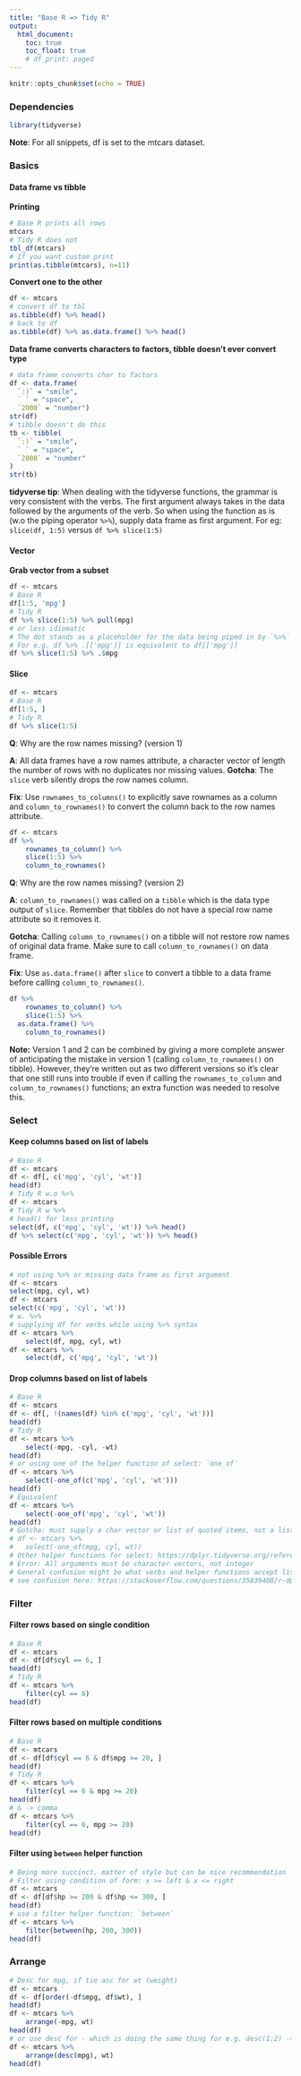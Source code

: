 ```yaml
---
title: "Base R => Tidy R"
output:
  html_document:
    toc: true
    toc_float: true
    # df_print: paged
---
```


```r
knitr::opts_chunk$set(echo = TRUE)
```

### Dependencies
```r
library(tidyverse)
```

**Note**: For all snippets, df is set to the mtcars dataset.

### Basics
<!-- {.tabset} -->

#### Data frame vs tibble
**Printing**
```r
# Base R prints all rows
mtcars
# Tidy R does not
tbl_df(mtcars)
# If you want custom print
print(as.tibble(mtcars), n=11)
```
**Convert one to the other**
```r
df <- mtcars
# convert df to tbl
as.tibble(df) %>% head()
# back to df
as.tibble(df) %>% as.data.frame() %>% head()
```
**Data frame converts characters to factors, tibble doesn't ever convert type**
```r
# data frame converts char to factors
df <- data.frame(
  `:)` = "smile", 
  ` ` = "space",
  `2000` = "number")
str(df)
# tibble doesn't do this
tb <- tibble(
  `:)` = "smile", 
  ` ` = "space",
  `2000` = "number"
)
str(tb)
```

**tidyverse tip**: When dealing with the tidyverse functions, the grammar is very consistent with the verbs. The first argument always takes in the data followed by the arguments of the verb. So when using the function as is (w.o the piping operator `%>%`), supply data frame as first argument. For eg: `slice(df, 1:5)` versus `df %>% slice(1:5)`

#### Vector
**Grab vector from a subset**
```r
df <- mtcars
# Base R
df[1:5, 'mpg']
# Tidy R
df %>% slice(1:5) %>% pull(mpg)
# or less idiomatic
# The dot stands as a placeholder for the data being piped in by `%>%` operator
# For e.g. df %>% .[['mpg']] is equivalent to df[['mpg']]
df %>% slice(1:5) %>% .$mpg
```

#### Slice 
```r
df <- mtcars
# Base R
df[1:5, ]
# Tidy R
df %>% slice(1:5)
```

**Q**: Why are the row names missing? (version 1)

**A**: All data frames have a row names attribute, a character vector of length the number of rows with no duplicates nor missing values. **Gotcha**: The `slice` verb silently drops the row names column.

**Fix**: Use `rownames_to_columns()` to explicitly save rownames as a column and `column_to_rownames()` to convert the column back to the row names attribute.

```r
df <- mtcars
df %>% 
	rownames_to_column() %>%
	slice(1:5) %>%
	column_to_rownames()
```

**Q**: Why are the row names missing? (version 2)

**A**: `column_to_rownames()` was called on a `tibble` which is the data type output of `slice`. Remember that tibbles do not have a special row name attribute so it removes it.

**Gotcha**: Calling `column_to_rownames()` on a tibble will not restore row names of original data frame. Make sure to call `column_to_rownames()` on data frame.
 
**Fix**: Use `as.data.frame()` after `slice` to convert a tibble to a data frame before calling `column_to_rownames()`.
```r
df %>% 
	rownames_to_column() %>%
	slice(1:5) %>%
  as.data.frame() %>%
	column_to_rownames()
```
**Note:** Version 1 and 2 can be combined by giving a more complete answer of anticipating the mistake in version 1 (calling `column_to_rownames()` on tibble). However, they're written out as two different versions so it's clear that one still runs into trouble if even if calling the `rownames_to_column` and `column_to_rownames()` functions; an extra function was needed to resolve this.

### Select
<!-- {.tabset} -->

#### Keep columns based on list of labels
```r
# Base R
df <- mtcars
df <- df[, c('mpg', 'cyl', 'wt')]
head(df)
# Tidy R w.o %>%
df <- mtcars
# Tidy R w %>%
# head() for less printing
select(df, c('mpg', 'cyl', 'wt')) %>% head()
df %>% select(c('mpg', 'cyl', 'wt')) %>% head()
```

#### Possible Errors
```r
# not using %>% or missing data frame as first argument
df <- mtcars
select(mpg, cyl, wt)
df <- mtcars
select(c('mpg', 'cyl', 'wt'))
# w. %>%
# supplying df for verbs while using %>% syntax
df <- mtcars %>%
	select(df, mpg, cyl, wt)
df <- mtcars %>%
	select(df, c('mpg', 'cyl', 'wt'))
```

#### Drop columns based on list of labels
```r
# Base R
df <- mtcars
df <- df[, !(names(df) %in% c('mpg', 'cyl', 'wt'))]
head(df)
# Tidy R
df <- mtcars %>% 
	select(-mpg, -cyl, -wt)
head(df)
# or using one of the helper function of select: `one_of`
df <- mtcars %>% 
	select(-one_of(c('mpg', 'cyl', 'wt')))
head(df)
# Equivalent
df <- mtcars %>% 
	select(-one_of('mpg', 'cyl', 'wt'))
head(df)
# Gotcha: must supply a char vector or list of quoted items, not a list of unquoted col vars
# df <- mtcars %>% 
# 	select(-one_of(mpg, cyl, wt))
# Other helper functions for select: https://dplyr.tidyverse.org/reference/select_helpers.html
# Error: All arguments must be character vectors, not integer
# General confusion might be what verbs and helper functions accept lists of vars or char vectors?
# see confusion here: https://stackoverflow.com/questions/35839408/r-dplyr-drop-multiple-columns
```

### Filter 
<!-- {.tabset} -->

#### Filter rows based on single condition
```r
# Base R
df <- mtcars
df <- df[df$cyl == 6, ]
head(df)
# Tidy R
df <- mtcars %>% 
	filter(cyl == 6)
head(df)
```

#### Filter rows based on multiple conditions
```r
# Base R
df <- mtcars
df <- df[df$cyl == 6 & df$mpg >= 20, ]
head(df)
# Tidy R
df <- mtcars %>% 
	filter(cyl == 6 & mpg >= 20)
head(df)
# & -> comma
df <- mtcars %>% 
	filter(cyl == 6, mpg >= 20)
head(df)
```

#### Filter using `between` helper function
```r
# Being more succinct, matter of style but can be nice recommendation
# Filter using condition of form: x >= left & x <= right
df <- mtcars
df <- df[df$hp >= 200 & df$hp <= 300, ]
head(df)
# use a filter helper function: `between`
df <- mtcars %>% 
	filter(between(hp, 200, 300))
head(df)
```

### Arrange
```r
# Desc for mpg, if tie asc for wt (weight)
df <- mtcars
df <- df[order(-df$mpg, df$wt), ]
head(df)
df <- mtcars %>%
	arrange(-mpg, wt)
head(df)
# or use desc for - which is doing the same thing for e.g. desc(1:2) -> -1, -2
df <- mtcars %>%
	arrange(desc(mpg), wt)
head(df)
```

